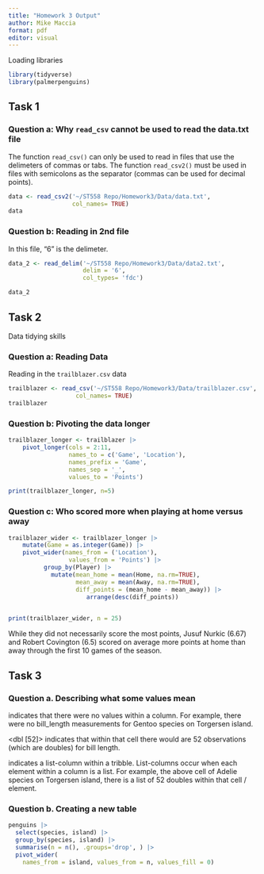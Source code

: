 ```yaml
---
title: "Homework 3 Output"
author: Mike Maccia
format: pdf
editor: visual
---
```


Loading libraries

```r
library(tidyverse)
library(palmerpenguins)
```

## Task 1

### Question a: Why `read_csv` cannot be used to read the data.txt file

The function `read_csv()` can only be used to read in files that use the delimeters of commas or tabs. The function `read_csv2()` must be used in files with semicolons as the separator (commas can be used for decimal points).

```r
data <- read_csv2('~/ST558 Repo/Homework3/Data/data.txt',
                  col_names= TRUE)
data
```

### Question b: Reading in 2nd file

In this file, "6" is the delimeter.

```r
data_2 <- read_delim('~/ST558 Repo/Homework3/Data/data2.txt',
                     delim = '6',
                     col_types= 'fdc')

data_2
```

## Task 2

Data tidying skills

### Question a: Reading Data

Reading in the `trailblazer.csv` data

```r
trailblazer <- read_csv('~/ST558 Repo/Homework3/Data/trailblazer.csv',
                   col_names= TRUE)
trailblazer
```

### Question b: Pivoting the data longer

```r
trailblazer_longer <- trailblazer |> 
    pivot_longer(cols = 2:11,
                 names_to = c('Game', 'Location'),
                 names_prefix = 'Game',
                 names_sep = '_',
                 values_to = 'Points')

print(trailblazer_longer, n=5) 
```

### Question c: Who scored more when playing at home versus away

```r
trailblazer_wider <- trailblazer_longer |> 
    mutate(Game = as.integer(Game)) |> 
    pivot_wider(names_from = ('Location'),
                 values_from = 'Points') |> 
          group_by(Player) |> 
            mutate(mean_home = mean(Home, na.rm=TRUE),
                   mean_away = mean(Away, na.rm=TRUE),
                   diff_points = (mean_home - mean_away)) |> 
                      arrange(desc(diff_points))
             

print(trailblazer_wider, n = 25)
```

While they did not necessarily score the most points, Jusuf Nurkic (6.67) and Robert Covington (6.5) scored on average more points at home than away through the first 10 games of the season.

## Task 3

### Question a. Describing what some values mean

<NULL> indicates that there were no values within a column. For example, there were no bill_length measurements for Gentoo species on Torgersen island. 

<dbl [52]> indicates that within that cell there would are 52 observations (which are doubles) for bill length. 

<list> indicates a list-column within a tribble. List-columns occur when each element within a column is a list. For example, the above cell of Adelie species on Torgersen island, there is a list of 52 doubles within that cell / element. 

### Question b. Creating a new table

```r
penguins |> 
  select(species, island) |> 
  group_by(species, island) |> 
  summarise(n = n(), .groups='drop', ) |> 
  pivot_wider(
    names_from = island, values_from = n, values_fill = 0) 
  
```


